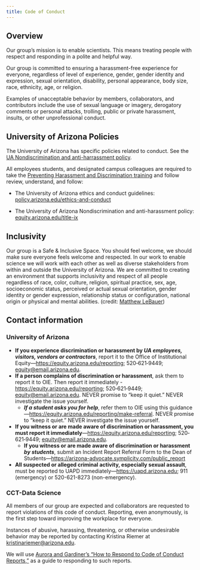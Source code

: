```yaml
---
title: Code of Conduct
---
```


## Overview

Our group's mission is to enable scientists.
This means treating people with respect and responding in a polite and helpful way.

Our group is committed to ensuring a harassment-free experience for everyone, regardless of level of experience, gender, gender identity and expression, sexual orientation, disability, personal appearance, body size, race, ethnicity, age, or religion.

Examples of unacceptable behavior by members, collaborators, and contributors include the use of sexual language or imagery, derogatory comments or personal attacks, trolling, public or private harassment, insults, or other unprofessional conduct.

## University of Arizona Policies

The University of Arizona has specific policies related to conduct.
See the [UA Nondiscrimination and anti-harrassment policy](https://policy.arizona.edu/human-resources/nondiscrimination-and-anti-harassment-policy).

All employees students, and designated campus colleagues are required to take the [Preventing Harassment and Discrimination training](https://equity.arizona.edu/training/online-training) and follow review, understand, and follow:

-   The University of Arizona ethics and conduct guidelines: [policy.arizona.edu/ethics-and-conduct](https://policy.arizona.edu/ethics-and-conduct)

-   The University of Arizona Nondiscrimination and anti-harassment policy: [equity.arizona.edu/title-ix](https://equity.arizona.edu/title-ix)

## Inclusivity

Our group is a Safe & Inclusive Space.
You should feel welcome, we should make sure everyone feels welcome and respected.
In our work to enable science we will work with each other as well as diverse stakeholders from within and outside the University of Arizona.
We are committed to creating an environment that supports inclusivity and respect of all people regardless of race, color, culture, religion, spiritual practice, sex, age, socioeconomic status, perceived or actual sexual orientation, gender identity or gender expression, relationship status or configuration, national origin or physical and mental abilities.
(credit: [Matthew LeBauer](https://lebauercounseling.com/about-matthew/inclusivity-statement))

## Contact information

### University of Arizona

-   **If you experience discrimination or harassment by *UA employees, visitors, vendors or contractors***, report it to the Office of Institutional Equity—<https://equity.arizona.edu/reporting>; 520‐621‐9449; [equity\@email.arizona.edu](mailto:equity@email.arizona.edu){target="_blank"}.
-   **If a person complains of discrimination or harassment**, ask them to report it to OIE. Then report it immediately - <https://equity.arizona.edu/reporting>; 520‐621‐9449; [equity\@email.arizona.edu](mailto:equity@email.arizona.edu){target="_blank"}. NEVER promise to "keep it quiet." NEVER investigate the issue yourself.
    -   ***If a student asks you for help***, refer them to OIE using this guidance—<https://equity.arizona.edu/reporting/make-referral>. NEVER promise to "keep it quiet." NEVER investigate the issue yourself.
-   **If you witness or are made aware of discrimination or harassment, you must report it immediately**—<https://equity.arizona.edu/reporting>; 520‐621‐9449; [equity\@email.arizona.edu](mailto:equity@email.arizona.edu){target="_blank"}.
    -   **If you witness or are made aware of discrimination or harassment *by students***, submit an Incident Report Referral Form to the Dean of Students—<https://arizona-advocate.symplicity.com/public_report>
-   **All suspected or alleged criminal activity, especially sexual assault**, must be reported to UAPD immediately—<https://uapd.arizona.edu>; 911 (emergency) or 520-621-8273 (non-emergency).

### CCT-Data Science

All members of our group are expected and collaborators are requested to report violations of this code of conduct.
Reporting, even anonymously, is the first step toward improving the workplace for everyone.

Instances of abusive, harassing, threatening, or otherwise undesirable behavior may be reported by contacting Kristina Riemer at [kristinariemer\@arizona.edu](mailto:kristinariemer@arizona.edu){target="_blank"}.

We will use [Aurora and Gardiner's "How to Respond to Code of Conduct Reports,"](https://frameshiftconsulting.com/code-of-conduct-book/) as a guide to responding to such reports.
